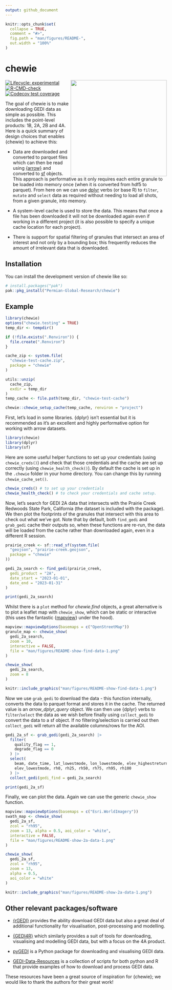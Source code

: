 ```yaml
---
output: github_document
---
```


<!-- README.md is generated from README.Rmd. Please edit that file -->

```r
knitr::opts_chunk$set(
  collapse = TRUE,
  comment = "#>",
  fig.path = "man/figures/README-",
  out.width = "100%"
)
```

# chewie 

<img src="man/figures/chewie-hex.png"  align="right" height="300" style="float:right; height:300px;">

<!-- badges: start -->
[![Lifecycle: experimental](https://img.shields.io/badge/lifecycle-experimental-orange.svg)](https://lifecycle.r-lib.org/articles/stages.html#experimental)
[![R-CMD-check](https://github.com/Permian-Global-Research/chewie/actions/workflows/R-CMD-check.yaml/badge.svg)](https://github.com/Permian-Global-Research/chewie/actions/workflows/R-CMD-check.yaml)
[![Codecov test coverage](https://codecov.io/gh/Permian-Global-Research/chewie/branch/main/graph/badge.svg)](https://app.codecov.io/gh/Permian-Global-Research/chewie?branch=main)
<!-- badges: end -->

The goal of chewie is to make downloading GEDI data as simple as 
possible. This includes the point-level products: 1B, 2A, 2B and 4A.
Here is a quick summary of design choices that enables {chewie} to 
achieve this:

- Data are downloaded and converted to parquet files which can then be read using 
  [{arrow}](https://arrow.apache.org/docs/r/index.html) and converted to 
  [sf](https://r-spatial.github.io/sf/) objects. This approach is performative 
  as it only requires each entire granule to be loaded into memory once (when 
  it is converted from hdf5 to parquet). From here on we can use
  [dplyr](https://dplyr.tidyverse.org/) verbs (or base R) to `filter`, 
  `mutate` and `select` data as required without needing to load all shots, from
  a given granule, into memory. 

- A system-level cache is used to store the data. This means that once a file
  has been downloaded it will not be downloaded again even if working in a 
  different project (it is also possible to specify a unique cache location 
  for each project).

- There is support for spatial filtering of granules that intersect an area of 
  interest and not only by a bounding box; this frequently reduces the amount 
  of irrelevant data that is downloaded.

## Installation

You can install the development version of chewie like so:

```r
# install.packages("pak")
pak::pkg_install("Permian-Global-Research/chewie")
```

## Example

```r
library(chewie)
options("chewie.testing" = TRUE)
temp_dir <- tempdir()

if (!file.exists(".Renviron")) {
  file.create(".Renviron")
}

cache_zip <- system.file(
  "chewie-test-cache.zip",
  package = "chewie"
)

utils::unzip(
  cache_zip,
  exdir = temp_dir
)
temp_cache <- file.path(temp_dir, "chewie-test-cache")

chewie::chewie_setup_cache(temp_cache, renviron = "project")
```

First, let's load in some libraries. {dplyr} isn't essential but it is 
recommended as it's an excellent and highly performative option for working with 
arrow datasets.

```r
library(chewie)
library(dplyr)
library(sf)
```

Here are some useful helper functions to set up your credentials (using 
`chewie_creds()`) and check that those credentials and the cache are set up 
correctly (using `chewie_health_check()`). By default the cache is set up in the 
`.chewie` folder in your home directory. You can change this by running 
`chewie_cache_set()`.

```r
chewie_creds() # to set up your credentials
chewie_health_check() # to check your credentials and cache setup.
```

Now, let's search for GEDI 2A data that intersects with the Prairie
Creek Redwoods State Park, California (the dataset is included with the package). 
We then plot the footprints of the granules that intersect with this area to 
check out what we've got. Note that by default, both `find_gedi` and `grab_gedi` 
cache their outputs so, when these functions are re-run, the data will be loaded 
from the cache rather than downloaded again, even in a different R session.

```r
prairie_creek <- sf::read_sf(system.file(
  "geojson", "prairie-creek.geojson",
  package = "chewie"
))

gedi_2a_search <- find_gedi(prairie_creek,
  gedi_product = "2A",
  date_start = "2023-01-01",
  date_end = "2023-01-31"
)

print(gedi_2a_search)
```

Whilst there is a `plot` method for *chewie.find* objects, a great alternative 
is to plot a leaflet map with `chewie_show`, which can be static or 
interactive (this uses the fantastic {[mapview](https://r-spatial.github.io/mapview/)} 
under the hood).
```r
mapview::mapviewOptions(basemaps = c("OpenStreetMap"))
granule_map <- chewie_show(
  gedi_2a_search,
  zoom = 10,
  interactive = FALSE,
  file = "man/figures/README-show-find-data-1.png"
)
```
```r
chewie_show(
  gedi_2a_search,
  zoom = 8
)
```
```r
knitr::include_graphics("man/figures/README-show-find-data-1.png")
```

Now we use `grab_gedi` to download the data - this function internally, converts
the data to parquet format and stores it in the cache. The returned value is 
an *arrow_dplyr_query* object. We can then use {dplyr} verbs to 
`filter`/`select` the data as we wish before finally using `collect_gedi` to 
convert the data to a sf object. If no filtering/selection is carried out then 
`collect_gedi` will return all the available columns/rows for the AOI.

```r
gedi_2a_sf <- grab_gedi(gedi_2a_search) |>
  filter(
    quality_flag == 1,
    degrade_flag == 0
  ) |>
  select(
    beam, date_time, lat_lowestmode, lon_lowestmode, elev_highestreturn,
    elev_lowestmode, rh0, rh25, rh50, rh75, rh95, rh100
  ) |>
  collect_gedi(gedi_find = gedi_2a_search)

print(gedi_2a_sf)
```

Finally, we can plot the data. Again we can use the generic `chewie_show` 
function.

```r
mapview::mapviewOptions(basemaps = c("Esri.WorldImagery"))
swath_map <- chewie_show(
  gedi_2a_sf,
  zcol = "rh95",
  zoom = 13, alpha = 0.5, aoi_color = "white",
  interactive = FALSE,
  file = "man/figures/README-show-2a-data-1.png"
)
```
```r
chewie_show(
  gedi_2a_sf,
  zcol = "rh95",
  zoom = 13,
  alpha = 0.5,
  aoi_color = "white"
)
```
```r
knitr::include_graphics("man/figures/README-show-2a-data-1.png")
```


## Other relevant packages/software
- [{rGEDI}](https://github.com/carlos-alberto-silva/rGEDI) provides the ability
download GEDI data but also a great deal of additional functionality for 
visualisation, post-processing and modelling.

- [{GEDI4R}](https://github.com/VangiElia/GEDI4R) which similarly provides a 
suit of tools for downloading, visualising and modelling GEDI data, but with a
focus on the 4A product.

- [pyGEDI](https://github.com/EduinHSERNA/pyGEDI) is a Python package for 
downloading and visualising GEDI data.

- [GEDI-Data-Resources](https://github.com/nasa/GEDI-Data-Resources) is a 
collection of scripts for both python and R that provide examples of how to
download and process GEDI data.

These resources have been a great source of inspiration for {chewie}; we
would like to thank the authors for their great work! 
